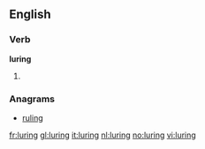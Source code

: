 ==English==

===Verb===
'''luring'''

# {{present participle of|[[lure]]}}

===Anagrams===
* [[ruling#English|ruling]]

[[fr:luring]]
[[gl:luring]]
[[it:luring]]
[[nl:luring]]
[[no:luring]]
[[vi:luring]]